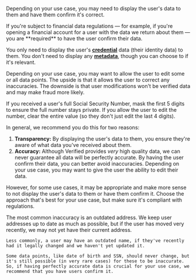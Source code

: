 
Depending on your use case, you may need to display the user's data to them and have them confirm it's correct.

<Admonition type="warning">
    If you're subject to financial data regulations — for example, if you're opening a financial account for a user with the data we return about them — you are **required** to have the user confirm their data. 
</Admonition>


You only need to display the user's [**credential**](./types#credentials) data (their identity data) to them. You don't need to display any [**metadata**](./types#metadata), though you can choose to if it's relevant.

Depending on your use case, you may want to allow the user to edit some or all data points. The upside is that it allows the user to correct any inaccuracies. The downside is that user modifications won't be verified data and may make fraud more likely.

<Admonition type="warning" title="Mask Social Security Numbers">
    If you received a user's full Social Security Number, mask the first 5 digits to ensure the full number stays private. If you allow the user to edit the number, clear the entire value (so they don't just edit the last 4 digits).
</Admonition>

In general, we recommend you do this for two reasons:
1. **Transparency:** By displaying the user's data to them, you ensure they're aware of what data you've received about them.
2. **Accuracy:** Although Verified provides _very_ high quality data, we can never guarantee all data will be perfectly accurate. By having the user confirm their data, you can better avoid inaccuracies. Depending on your use case, you may want to give the user the ability to edit their data.

However, for some use cases, it may be appropriate and make more sense to not display the user's data to them or have them confirm it. Choose the approach that's best for your use case, but make sure it's compliant with regulations.

<Admonition type="info" title="Possible Inaccuracies">
    The most common inaccuracy is an outdated address. We keep user addresses up to date as much as possible, but if the user has moved very recently, we may not yet have their current address.

    Less commonly, a user may have an outdated name, if they've recently had it legally changed and we haven't yet updated it.

    Some data points, like date of birth and SSN, should never change, but it's still possible (in very rare cases) for these to be inaccurate. So, if having perfectly accurate data is crucial for your use case, we recommend that you have users confirm it.
</Admonition>